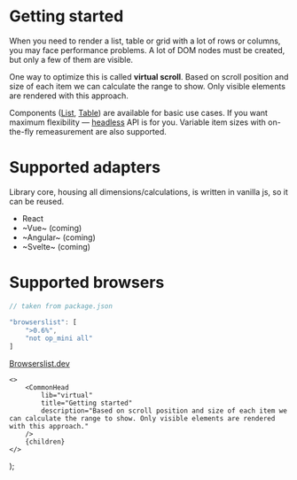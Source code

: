 
# Getting started

When you need to render a list, table or grid with a lot of rows or columns, you may face performance problems.
A lot of DOM nodes must be created, but only a few of them are visible.

One way to optimize this is called **virtual scroll**.
Based on scroll position and size of each item we can calculate the range to show.
Only visible elements are rendered with this approach.

<IndexExample />

Components ([List](/virtual/list), [Table](/virtual/table)) are available for basic use cases.
If you want maximum flexibility — [headless](/virtual/headless) API is for you.
Variable item sizes with <span className="whitespace-nowrap">on-the-fly</span> remeasurement are also supported.

# Supported adapters

Library core, housing all dimensions/calculations, is written in vanilla js, so it can be reused.

-   React
-   ~Vue~ (coming)
-   ~Angular~ (coming)
-   ~Svelte~ (coming)

# Supported browsers

```javascript
// taken from package.json

"browserslist": [
    ">0.6%",
    "not op_mini all"
]
```

[Browserslist.dev](https://browserslist.dev/?q=PjAuNiUsbm90IG9wX21pbmkgYWxs)

    <>
        <CommonHead
            lib="virtual"
            title="Getting started"
            description="Based on scroll position and size of each item we can calculate the range to show. Only visible elements are rendered with this approach."
        />
        {children}
    </>
);

